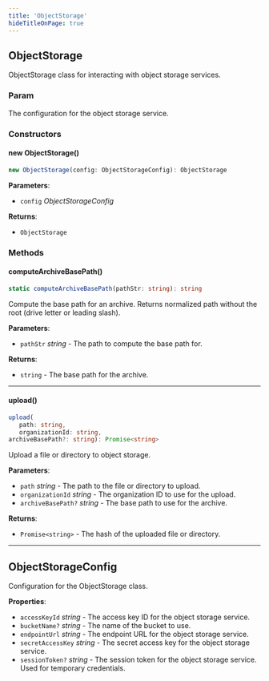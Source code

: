 ```yaml
---
title: 'ObjectStorage'
hideTitleOnPage: true
---
```


## ObjectStorage

ObjectStorage class for interacting with object storage services.

### Param

The configuration for the object storage service.

### Constructors

#### new ObjectStorage()

```ts
new ObjectStorage(config: ObjectStorageConfig): ObjectStorage
```

**Parameters**:

- `config` _ObjectStorageConfig_

**Returns**:

- `ObjectStorage`

### Methods

#### computeArchiveBasePath()

```ts
static computeArchiveBasePath(pathStr: string): string
```

Compute the base path for an archive. Returns normalized path without the root (drive letter or leading slash).

**Parameters**:

- `pathStr` _string_ - The path to compute the base path for.

**Returns**:

- `string` - The base path for the archive.

---

#### upload()

```ts
upload(
   path: string,
   organizationId: string,
archiveBasePath?: string): Promise<string>
```

Upload a file or directory to object storage.

**Parameters**:

- `path` _string_ - The path to the file or directory to upload.
- `organizationId` _string_ - The organization ID to use for the upload.
- `archiveBasePath?` _string_ - The base path to use for the archive.

**Returns**:

- `Promise<string>` - The hash of the uploaded file or directory.

---

## ObjectStorageConfig

Configuration for the ObjectStorage class.

**Properties**:

- `accessKeyId` _string_ - The access key ID for the object storage service.
- `bucketName?` _string_ - The name of the bucket to use.
- `endpointUrl` _string_ - The endpoint URL for the object storage service.
- `secretAccessKey` _string_ - The secret access key for the object storage service.
- `sessionToken?` _string_ - The session token for the object storage service. Used for temporary credentials.
